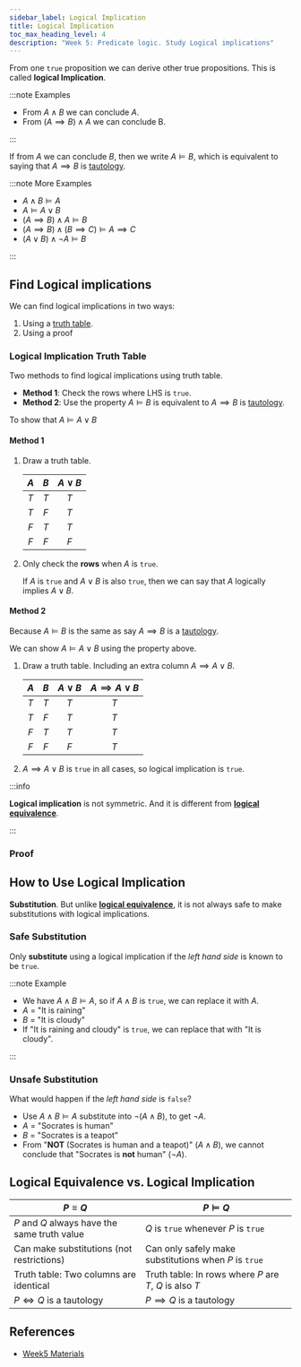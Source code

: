 ```yaml
---
sidebar_label: Logical Implication
title: Logical Implication
toc_max_heading_level: 4
description: "Week 5: Predicate logic. Study Logical implications"
---
```


From one `true` proposition we can derive other true propositions.
This is called **logical Implication**.

:::note Examples

- From $A \land B$ we can conclude $A$.
- From $(A \implies B) \land A$ we can conclude B.

:::

If from $A$ we can conclude $B$, then we write $A \models B$,
which is equivalent to saying that $A \implies B$ is [tautology](030-propositional-logic.mdx#tautology).

:::note More Examples

- $A \land B \models A$
- $A \models A \lor B$
- $(A \implies B) \land A \models B$
- $(A \implies B) \land (B \implies C) \models A \implies C$
- $(A \lor B) \land \lnot A \models B$

:::

## Find Logical implications

We can find logical implications in two ways:

1. Using a [truth table](#logical-implication-truth-table).
2. Using a proof

### Logical Implication Truth Table

Two methods to find logical implications using truth table.

- **Method 1**: Check the rows where LHS is `true`.
- **Method 2**: Use the property $A \models B$ is equivalent to $A \implies B$ is [tautology](030-propositional-logic.mdx#tautology).

To show that $A \models A \lor B$

#### Method 1

1. Draw a truth table.

   | $A$ | $B$ | $A \lor B$ |
   | :-: | :-: | :--------: |
   | $T$ | $T$ |    $T$     |
   | $T$ | $F$ |    $T$     |
   | $F$ | $T$ |    $T$     |
   | $F$ | $F$ |    $F$     |

2. Only check the **rows** when $A$ is `true`.

   If $A$ is `true` and $A \lor B$ is also `true`, then we can say that $A$ logically implies $A \lor B$.

#### Method 2

Because $A \models B$ is the same as say $A \implies B$ is a [tautology](030-propositional-logic.mdx#tautology).

We can show $A \models A \lor B$ using the property above.

1. Draw a truth table. Including an extra column $A \implies A \lor B$.

   | $A$ | $B$ | $A \lor B$ | $A \implies A \lor B$ |
   | :-: | :-: | :--------: | :-------------------: |
   | $T$ | $T$ |    $T$     |          $T$          |
   | $T$ | $F$ |    $T$     |          $T$          |
   | $F$ | $T$ |    $T$     |          $T$          |
   | $F$ | $F$ |    $F$     |          $T$          |

2. $A \implies A \lor B$ is `true` in all cases, so logical implication is `true`.

:::info

**Logical implication** is not symmetric. And it is different from **[logical equivalence](030-propositional-logic.mdx#logical-equivalence)**.

:::

### Proof

## How to Use Logical Implication

**Substitution**. But unlike **[logical equivalence](030-propositional-logic.mdx#logical-equivalence)**,
it is not always safe to make substitutions with logical implications.

### Safe Substitution

Only **substitute** using a logical implication if the _left hand side_ is known to be `true`.

:::note Example

- We have $A \land B \models A$, so if $A \land B$ is `true`, we can replace it with $A$.
- $A$ = "It is raining"
- $B$ = "It is cloudy"
- If "It is raining and cloudy" is `true`, we can replace that with "It is cloudy".

:::

### Unsafe Substitution

What would happen if the _left hand side_ is `false`?

- Use $A \land B \models A$ substitute into $\lnot (A \land B)$, to get $\lnot A$.
- $A$ = "Socrates is human"
- $B$ = "Socrates is a teapot"
- From "**NOT** (Socrates is human and a teapot)" ($A \land B$), we cannot conclude that "Socrates is **not** human" ($\lnot A$).

## Logical Equivalence vs. Logical Implication

| $P \equiv Q$                                 | $P \models Q$                                           |
| -------------------------------------------- | ------------------------------------------------------- |
| $P$ and $Q$ always have the same truth value | $Q$ is `true` whenever $P$ is `true`                    |
| Can make substitutions (not restrictions)    | Can only safely make substitutions when $P$ is `true`   |
| Truth table: Two columns are identical       | Truth table: In rows where $P$ are $T$, $Q$ is also $T$ |
| $P \iff Q$ is a tautology                    | $P \implies Q$ is a tautology                           |

## References

- [Week5 Materials](https://github.com/xiaohai-huang/resources/tree/master/QUT/Discrete-Structure/week5)
